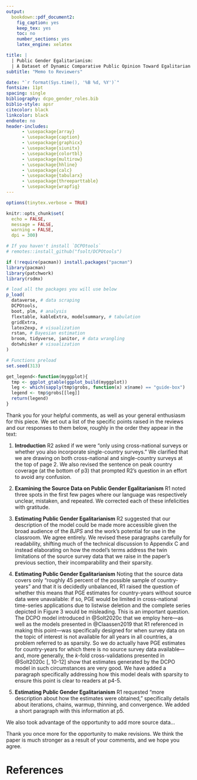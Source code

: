 ```yaml
---
output: 
  bookdown::pdf_document2:
    fig_caption: yes
    keep_tex: yes
    toc: no
    number_sections: yes
    latex_engine: xelatex

title: |
  | Public Gender Egalitarianism:
  | A Dataset of Dynamic Comparative Public Opinion Toward Egalitarian Gender Roles in the Public Sphere
subtitle: "Memo to Reviewers"

date: "`r format(Sys.time(), '%B %d, %Y')`"
fontsize: 11pt
spacing: single
bibliography: dcpo_gender_roles.bib
biblio-style: apsr
citecolor: black
linkcolor: black
endnote: no
header-includes:
      - \usepackage{array}
      - \usepackage{caption}
      - \usepackage{graphicx}
      - \usepackage{siunitx}
      - \usepackage{colortbl}
      - \usepackage{multirow}
      - \usepackage{hhline}
      - \usepackage{calc}
      - \usepackage{tabularx}
      - \usepackage{threeparttable}
      - \usepackage{wrapfig}
---
```



```r
options(tinytex.verbose = TRUE)

knitr::opts_chunk$set(
  echo = FALSE,
  message = FALSE,
  warning = FALSE,
  dpi = 300)

# If you haven't install `DCPOtools`
# remotes::install_github("fsolt/DCPOtools")

if (!require(pacman)) install.packages("pacman")
library(pacman)
library(patchwork)
library(rsdmx)

# load all the packages you will use below 
p_load(
  dataverse, # data scraping
  DCPOtools,
  boot, plm, # analysis
  flextable, kableExtra, modelsummary, # tabulation
  gridExtra,
  latex2exp, # visualization
  rstan, # Bayesian estimation
  broom, tidyverse, janitor, # data wrangling
  dotwhisker # visualization
) 

# Functions preload
set.seed(313)

get_legend<-function(myggplot){
  tmp <- ggplot_gtable(ggplot_build(myggplot))
  leg <- which(sapply(tmp$grobs, function(x) x$name) == "guide-box")
  legend <- tmp$grobs[[leg]]
  return(legend)
}

```


Thank you for your helpful comments, as well as your general enthusiasm for this piece.
We set out a list of the specific points raised in the reviews and our responses to them below, roughly in the order they appear in the text:

1. **Introduction** R2 asked if we were "only using cross-national surveys or whether you also incorporate single-country surveys."
We clarified that we are drawing on both cross-national and single-country surveys at the top of page 2.
We also revised the sentence on peak country coverage (at the bottom of p3) that prompted R2's question in an effort to avoid any confusion.

1. **Examining the Source Data on Public Gender Egalitarianism** R1 noted three spots in the first few pages where our language was respectively unclear, mistaken, and repeated.
We corrected each of these infelicities with gratitude.

1. **Estimating Public Gender Egalitarianism** R2 suggested that our description of the model could be made more accessible given the broad audience of the _BJPS_ and the work's potential for use in the classroom.
We agree entirely.
We revised these paragraphs carefully for readability, shifting much of the technical discussion to Appendix C and instead elaborating on how the model's terms address the twin limitations of the source survey data that we raise in the paper's previous section, their incomparability and their sparsity.

1. **Estimating Public Gender Egalitarianism** Noting that the source data covers only "roughly 45 percent of the possible sample of country-years" and that it is decidedly unbalanced, R1 raised the question of whether this means that PGE estimates for country-years without source data were unavailable: if so, PGE would be limited in cross-national time-series applications due to listwise deletion and the complete series depicted in Figure 3 would be misleading.
This is an important question.
The DCPO model introduced in @Solt2020c that we employ here---as well as the models presented in @Claassen2019 that R1 referenced in making this point---was specifically designed for when survey data on the topic of interest is not available for all years in all countries, a problem referred to as sparsity.
So we do actually have PGE estimates for country-years for which there is no source survey data available---and, more generally, the $k$-fold cross-validations presented in @Solt2020c [, 10-12] show that estimates generated by the DCPO model in such circumstances are very good.
We have added a paragraph specifically addressing how this model deals with sparsity to ensure this point is clear to readers at p4-5. 

1. **Estimating Public Gender Egalitarianism** R1 requested "more description about how the estimates were obtained," specifically details about iterations, chains, warmup, thinning, and convergence.
We added a short paragraph with this information at p5.




We also took advantage of the opportunity to add more source data...

Thank you once more for the opportunity to make revisions.
We think the paper is much stronger as a result of your comments, and we hope you agree.

# References

<div id="refs"></div>